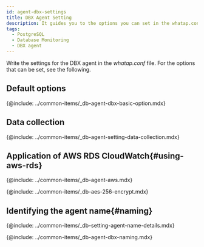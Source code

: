 ```yaml
---
id: agent-dbx-settings
title: DBX Agent Setting
description: It guides you to the options you can set in the whatap.conf file.
tags:
  - PostgreSQL
  - Database Monitoring
  - DBX agent
---
```



<Note product='PostgreSQL' link='../postgresql-v1/agent-dbx-settings' />

Write the settings for the DBX agent in the _whatap.conf_ file. For the options that can be set, see the following.

## Default options

{@include: ../common-items/_db-agent-dbx-basic-option.mdx}    

## Data collection

{@include: ../common-items/_db-agent-setting-data-collection.mdx}  

## Application of AWS RDS CloudWatch{#using-aws-rds}

<AWSRDSdesc name='db_postgresql_counter' />

{@include: ../common-items/_db-agent-aws.mdx}  

<!-- AES 256 암호화 적용 -->

{@include: ../common-items/_db-aes-256-encrypt.mdx}  

## Identifying the agent name{#naming}

{@include: ../common-items/_db-setting-agent-name-details.mdx}

{@include: ../common-items/_db-agent-dbx-naming.mdx} 
